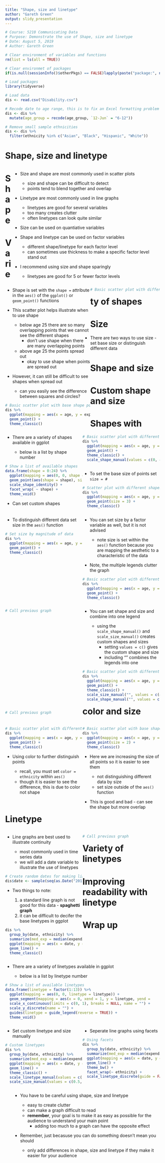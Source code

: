 ```yaml
---
title: "Shape, size and linetype"
author: "Gareth Green"
output: slidy_presentation
---
```


```r
# Course: 5210 Communicating Data
# Purpose: Demonstrate the use of Shape, size and linetype
# Date: August 5, 2019
# Author: Gareth Green

```

```r
# Clear environment of variables and functions
rm(list = ls(all = TRUE)) 

# Clear environmet of packages
if(is.null(sessionInfo()$otherPkgs) == FALSE)lapply(paste("package:", names(sessionInfo()$otherPkgs), sep=""), detach, character.only = TRUE, unload = TRUE)

```

```r
# Load packages
library(tidyverse) 

```

```r
# Load data
dis <- read.csv("Disability.csv")

# Recode date to age range, this is to fix an Excel formatting problem
dis <- dis %>% 
  mutate(age_group = recode(age_group, `12-Jun` = "6-12"))

# Remove small sample ethnicities
dis <- dis %>% 
  filter(ethnicity %in% c("Asian", "Black", "Hispanic", "White"))

```


Shape, size and linetype
=========================================

<div style="float: right; width: 95%;">

+ Size and shape are most commonly used in scatter plots

  - size and shape can be difficult to detect
  - points tend to blend together and overlap

+ Linetype are most commonly used in line graphs

  - linetypes are good for several variables 
  - too many creates clutter
  - often linetypes can look quite similar

+ Size can be used on quantiative variables

+ Shape and linetype can be used on factor variables

  - different shape/linetype for each factor level
  - can sometimes use thickness to make a specific factor level stand out

+ I recommend using size and shape sparingly

  - linetypes are good for 5 or fewer factor levels

</div>


Shape
=========================================

<div style="float: left; width: 55%;">

+ Shape is set with the `shape =` attribute in the `aes()` of the `ggplot()` or `geom_point()` functions

+ This scatter plot helps illustrate when to use shape

  - below age 25 there are so many overlapping points that we cannot see the different shapes
    - don't use shape when there are many overlapping points
  - above age 25 the points spread out
    - okay to use shape when points are spread out
    
+ However, it can still be difficult to see shapes when spread out

  - can you easily see the difference between squares and circles?

```r
# Basic scatter plot with base shape points
dis %>% 
  ggplot(mapping = aes(x = age, y = expenditures, shape = ethnicity)) +
  geom_point() +
  theme_classic()

```

</div>

<div style="float: left; width: 45%;">

```r
# Basic scatter plot with different shape points

```

</div>


Variety of shapes
=========================================

<div style="float: left; width: 50%;">

+ There are a variety of shapes available in ggplot

  - below is a list by shape number
  
```r
# Show a list of available shapes
data.frame(shape = 0:24) %>% 
  ggplot(mapping = aes(0, 0, shape = shape)) +
  geom_point(aes(shape = shape), size = 5, fill = "red") +
  scale_shape_identity() +
  facet_wrap( ~ shape) +
  theme_void()

```

+ Can set custom shapes

</div>

<div style="float: left; width: 50%;">

```r
# Basic scatter plot with different shape points and base size
dis %>% 
  ggplot(mapping = aes(x = age, y = expenditures, shape = ethnicity)) +
  geom_point() +
  theme_classic() +
  scale_shape_manual(values = c(0, 4, 16, 3)) # set custom points

```

</div>


Size
=========================================

+ There are two ways to use size - set base size or distinguish different data

<div style="float: left; width: 50%;">

+ To set the base size of points set `size = #`

```r
# Scatter plot with different shapes but larger size
dis %>% 
  ggplot(mapping = aes(x = age, y = expenditures, shape = ethnicity)) +
  geom_point(size = 3) +
  theme_classic()

```

</div>

<div style="float: left; width: 50%;">

+ To distinguish different data set size in the `aes()` function

```r
# Set size by magnitude of data
dis %>% 
  ggplot(mapping = aes(x = age, y = expenditures, size = expenditures)) +
  geom_point() +
  theme_classic()

```

</div>


Shape and size
=========================================

<div style="float: left; width: 50%;">

+ You can set size by a factor variable as well, but it is not advised

  - note size is set within the `aes()` function because you are mapping the aesthetic to a characteristic of the data

+ Note, the multiple legends clutter the graph

```r
# Basic scatter plot with different size and shape points
dis %>% 
  ggplot(mapping = aes(x = age, y = expenditures, shape = ethnicity, size = factor(ethnicity))) +
  geom_point() +
  theme_classic() 

```

</div>

<div style="float: left; width: 50%;">

```r
# Call previous graph

```

</div>


Custom shape and size
=========================================

<div style="float: left; width: 50%;">

+ You can set shape and size and combine into one legend

  - using the `scale_shape_manual()` and `scale_size_manual()` creates custom shapes and sizes
    - setting `values = c()` gives the custom shape and size
    - including "" combines the legends into one

```r
# Basic scatter plot with different shape points
dis %>% 
  ggplot(mapping = aes(x = age, y = expenditures, shape = ethnicity, size = factor(ethnicity))) +
  geom_point() +
  theme_classic() +
  scale_size_manual("", values = c(4, 2, 3, 1)) +
  scale_shape_manual("", values = c(0, 4, 16, 3))

```

</div>

<div style="float: left; width: 50%;">

```r
# Call previous graph

```

</div>


Shapes with color and size
=========================================

<div style="float: left; width: 50%;">

```r
# Basic scatter plot with different shape and color points
dis %>% 
  ggplot(mapping = aes(x = age, y = expenditures, shape = ethnicity, color = ethnicity)) +
  geom_point() +
  theme_classic()

```

+ Using color to further distinguish points

  - recall, you must set `color = ethnicity` within `aes()`
  - though it is easier to see the difference, this is due to color not shape

</div>

<div style="float: left; width: 50%;">

```r
# Basic scatter plot with base shape and larger size points
dis %>%   
  ggplot(mapping = aes(x = age, y = expenditures, shape = ethnicity)) +
  geom_point(size = 2) +
  theme_classic()

```

+ Here we are increasing the size of all points so it is easier to see them

  - not distinguishing different data by size
  - set size outside of the `aes()` function

+ This is good and bad - can see the shape but more overlap
  
</div>


Linetype
=========================================

<div style="float: left; width: 50%;">

+ Line graphs are best used to illustrate continuity

  - most commonly used in time series data
  - we will add a date variable to illustrate the use of linetypes
  
```r
# Create random dates for making line graphs
dis$date <- sample(seq(as.Date("2015/01/01"), as.Date("2018/01/01"), by = "month"), nrow(dis), replace = TRUE)

```

+ Two things to note:

  1. a standard line graph is not good for this data - **spaghetti graph**
  2. it can be difficult to decifer the base linetypes in ggplot

```r
dis %>% 
  group_by(date, ethnicity) %>% 
  summarize(med_exp = median(expenditures)) %>% 
  ggplot(mapping = aes(x = date, y = med_exp, linetype = ethnicity)) +
  geom_line() +
  theme_classic()

```

</div>

<div style="float: left; width: 50%;">

```r
# Call previous graph

```

</div>


Variety of linetypes
=========================================

<div style="float: left; width: 95%;">

+ There are a variety of linetypes available in ggplot

  - below is a list by linetype number
  
```r
# Show a list of available linetypes
data.frame(linetype = factor(1:13)) %>% 
  ggplot(mapping = aes(0, 0, linetype = linetype)) +
  geom_segment(mapping = aes(x = 0, xend = 1, y = linetype, yend = linetype, linetype = linetype), size = 1.1)+
  scale_x_continuous(limits = c(0, 1), breaks = NULL, name = "") +
  scale_y_discrete(name = "") +
  guides(linetype = guide_legend(reverse = TRUE)) +
  theme_void()

```


</div>


Improving readability with linetype
=========================================

<div style="float: left; width: 50%;">

+ Set custom linetype and size manually

```r
# Custom linetypes
dis %>% 
  group_by(date, ethnicity) %>% 
  summarize(med_exp = median(expenditures)) %>% 
  ggplot(mapping = aes(x = date, y = med_exp, linetype = ethnicity, size = ethnicity)) +
  geom_line() +
  theme_classic() +
  scale_linetype_manual(values = c(1, 3, 6, 10)) +
  scale_size_manual(values = c(0.5, 1, 1.25, 1))

```

</div>

<div style="float: left; width: 50%;">

+ Seperate line graphs using facets

```r
# Using facets
dis %>% 
  group_by(date, ethnicity) %>% 
  summarize(med_exp = median(expenditures)) %>% 
  ggplot(mapping = aes(x = date, y = med_exp, linetype = ethnicity)) +
  geom_line() +
  theme_bw() +
  facet_wrap(~ ethnicity) +
  scale_linetype_discrete(guide = FALSE)

```

</div>


Wrap up
=========================================

<div style="float: right; width: 95%;">

+ You have to be careful using shape, size and linetype

  - easy to create clutter
  - can make a graph difficult to read
  - **remember**, your goal is to make it as easy as possible for the audience to understand your main point
    - adding too much to a graph can have the opposite effect

+ Remember, just becasuse you can do something doesn't mean you should

  - only add differences in shape, size and linetype if they make it easier for your audience

</div>


